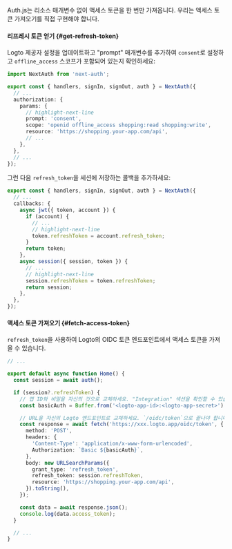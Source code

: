 Auth.js는 리소스 매개변수 없이 액세스 토큰을 한 번만 가져옵니다. 우리는 액세스 토큰 가져오기를 직접 구현해야 합니다.

#### 리프레시 토큰 얻기 \{#get-refresh-token}

Logto 제공자 설정을 업데이트하고 "prompt" 매개변수를 추가하여 `consent`로 설정하고 `offline_access` 스코프가 포함되어 있는지 확인하세요:

```ts title="./auth.ts"
import NextAuth from 'next-auth';

export const { handlers, signIn, signOut, auth } = NextAuth({
  // ...
  authorization: {
    params: {
      // highlight-next-line
      prompt: 'consent',
      scope: 'openid offline_access shopping:read shopping:write',
      resource: 'https://shopping.your-app.com/api',
      // ...
    },
  },
  // ...
});
```

그런 다음 `refresh_token`을 세션에 저장하는 콜백을 추가하세요:

```ts title="./auth.ts"
export const { handlers, signIn, signOut, auth } = NextAuth({
  // ...
  callbacks: {
    async jwt({ token, account }) {
      if (account) {
        // ...
        // highlight-next-line
        token.refreshToken = account.refresh_token;
      }
      return token;
    },
    async session({ session, token }) {
      // ...
      // highlight-next-line
      session.refreshToken = token.refreshToken;
      return session;
    },
  },
});
```

#### 액세스 토큰 가져오기 \{#fetch-access-token}

`refresh_token`을 사용하여 Logto의 OIDC 토큰 엔드포인트에서 액세스 토큰을 가져올 수 있습니다.

```ts title="./app/page.tsx"
// ...

export default async function Home() {
  const session = await auth();

  if (session?.refreshToken) {
    // 앱 ID와 비밀을 자신의 것으로 교체하세요. "Integration" 섹션을 확인할 수 있습니다.
    const basicAuth = Buffer.from('<logto-app-id>:<logto-app-secret>').toString('base64');

    // URL을 자신의 Logto 엔드포인트로 교체하세요. `/oidc/token`으로 끝나야 합니다.
    const response = await fetch('https://xxx.logto.app/oidc/token', {
      method: 'POST',
      headers: {
        'Content-Type': 'application/x-www-form-urlencoded',
        Authorization: `Basic ${basicAuth}`,
      },
      body: new URLSearchParams({
        grant_type: 'refresh_token',
        refresh_token: session.refreshToken,
        resource: 'https://shopping.your-app.com/api',
      }).toString(),
    });

    const data = await response.json();
    console.log(data.access_token);
  }

  // ...
}
```
